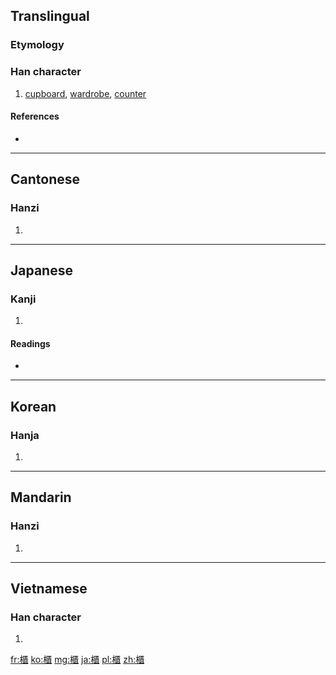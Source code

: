 {{also|柜}}
==Translingual==

===Etymology===
{{Han compound|木|匱|c1=s|c2=p|t1=wooden|t2=box|ls=psc}}

===Han character===
{{Han char|rn=75|rad=木|as=14|sn=18|four=4191<sub>8</sub>|canj=木尸中金 (DSLC)}}

# [[cupboard]], [[wardrobe]], [[counter]]

====References====
* {{Han ref|kx=0559.120|dkj=15757|dj=0948.270|hdz=21307.070|uh=6AC3|ud=27331|bh=C264|bd=49764}}

----

==Cantonese==

===Hanzi===
{{yue-hanzi|jyut=|y=gwai6|sim=柜}}

# {{defn|lang=yue|sort=木14}}

----

==Japanese==

===Kanji===
{{ja-kanji|grade=|rs=木14}}

# {{defn|lang=ja|sort=木14}}

====Readings====
* {{ja-readings|on=[[き]] (ki)|kun=[[ひつ]] (hitsu)}}

----

==Korean==

===Hanja===
{{ko-hanja|hangeul=궤|eumhun=|rv=gwe|mr=kwe|y=kwey}}

# {{defn|lang=ko|sort=木14}}

----

==Mandarin==

===Hanzi===
{{cmn-hanzi|sim=柜|pin=[[guì]] ([[gui4]]), [[huǎng]] ([[huang3]])|wg=kuei<sup>4</sup>, huang<sup>3</sup>}}

# {{defn|lang=cmn|sort=木14}}

----

==Vietnamese==

===Han character===
{{vi-hantu|[[quỹ]], [[cũi]], [[quĩ]], [[quầy]]|rs=木14}}

# {{defn|lang=vi|sort=木14}}

[[fr:櫃]]
[[ko:櫃]]
[[mg:櫃]]
[[ja:櫃]]
[[pl:櫃]]
[[zh:櫃]]
